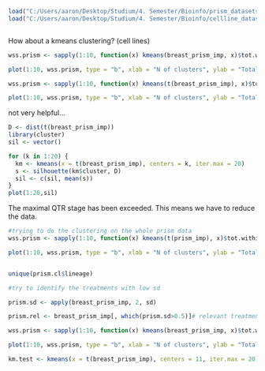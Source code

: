 ```r
load("C:/Users/aaron/Desktop/Studium/4. Semester/Bioinfo/prism_datasets.rda")
load("C:/Users/aaron/Desktop/Studium/4. Semester/Bioinfo/cellline_datasets.rda")

```

```r

```

How about a kmeans clustering? (cell lines)
```r
wss.prism <- sapply(1:10, function(x) kmeans(breast_prism_imp, x)$tot.withinss)

plot(1:10, wss.prism, type = "b", xlab = "N of clusters", ylab = "Total within sum of square")
```

```r
wss.prism <- sapply(1:10, function(x) kmeans(t(breast_prism_imp), x)$tot.withinss)

plot(1:10, wss.prism, type = "b", xlab = "N of clusters", ylab = "Total within sum of square")

```
not very helpful...

```r

D <- dist(t(breast_prism_imp))
library(cluster)
sil <- vector()

for (k in 1:20) {
  km <- kmeans(x = t(breast_prism_imp), centers = k, iter.max = 20)
  s <- silhouette(km$cluster, D)
  sil <- c(sil, mean(s))
}
plot(1:20,sil)
```
The maximal QTR stage has been exceeded. This means we have to reduce the data.

```r
#trying to do the clustering on the whole prism data
wss.prism <- sapply(1:10, function(x) kmeans(t(prism_imp), x)$tot.withinss)

plot(1:10, wss.prism, type = "b", xlab = "N of clusters", ylab = "Total within sum of square")



```

```r
unique(prism.cl$lineage)
```



```r
#try to identify the treatments with low sd

prism.sd <- apply(breast_prism_imp, 2, sd)

prism.rel <- breast_prism_imp[, which(prism.sd>0.5)]# relevant treatments

wss.prism <- sapply(1:10, function(x) kmeans(breast_prism_imp, x)$tot.withinss)

plot(1:10, wss.prism, type = "b", xlab = "N of clusters", ylab = "Total within sum of square")
```





```r
km.test <- kmeans(x = t(breast_prism_imp), centers = 11, iter.max = 20)
```



























































































































